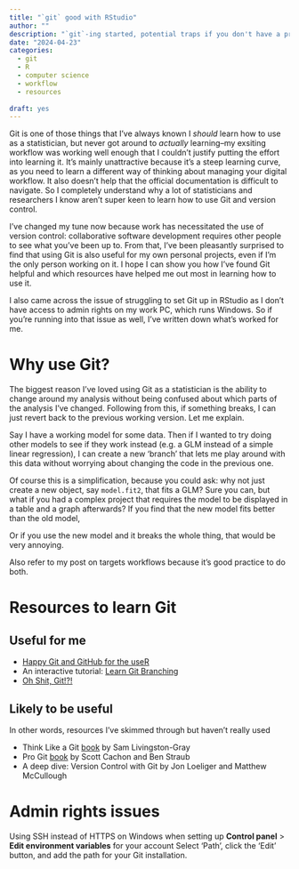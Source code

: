 ```yaml
---
title: "`git` good with RStudio"
author: ""
description: "`git`-ing started, potential traps if you don't have a programming background, resources to help you, and bonus: dealing with limited admin rights in Windows."
date: "2024-04-23"
categories:
  - git
  - R
  - computer science
  - workflow
  - resources
  
draft: yes
---
```


Git is one of those things that I've always known I *should* learn how to use as a statistician, but never got around to *actually* learning--my exsiting workflow was working well enough that I couldn't justify putting the effort into learning it. It's mainly unattractive because it's a steep learning curve, as you need to learn a different way of thinking about managing your digital workflow. It also doesn't help that the official documentation is difficult to navigate. So I completely understand why a lot of statisticians and researchers I know aren't super keen to learn how to use Git and version control.

I've changed my tune now because work has necessitated the use of version control: collaborative software development requires other people to see what you've been up to. From that, I've been pleasantly surprised to find that using Git is also useful for my own personal projects, even if I'm the only person working on it. I hope I can show you how I've found Git helpful and which resources have helped me out most in learning how to use it.

I also came across the issue of struggling to set Git up in RStudio as I don't have access to admin rights on my work PC, which runs Windows. So if you're running into that issue as well, I've written down what's worked for me.

# Why use Git?

The biggest reason I've loved using Git as a statistician is the ability to change around my analysis without being confused about which parts of the analysis I've changed. Following from this, if something breaks, I can just revert back to the previous working version. Let me explain.

Say I have a working model for some data. Then if I wanted to try doing other models to see if they work instead (e.g. a GLM instead of a simple linear regression), I can create a new 'branch' that lets me play around with this data without worrying about changing the code in the previous one.

Of course this is a simplification, because you could ask: why not just create a new object, say `model.fit2`, that fits a GLM? Sure you can, but what if you had a complex project that requires the model to be displayed in a table and a graph afterwards? If you find that the new model fits better than the old model, 

Or if you use the new model and it breaks the whole thing, that would be very annoying.

Also refer to my post on targets workflows because it's good practice to do both.

# Resources to learn Git

## Useful for me

-   [Happy Git and GitHub for the useR](https://happygitwithr.com/)
-   An interactive tutorial: [Learn Git Branching](https://learngitbranching.js.org/)
-   [Oh Shit, Git!?!](https://ohshitgit.com/)

## Likely to be useful

In other words, resources I've skimmed through but haven't really used

-   Think Like a Git [book](https://think-like-a-git.net/) by Sam Livingston-Gray
-   Pro Git [book](https://book.git-scm.com/book) by Scott Cachon and Ben Straub
-   A deep dive: Version Control with Git by Jon Loeliger and Matthew McCullough

# Admin rights issues

Using SSH instead of HTTPS on Windows when setting up **Control panel** \> **Edit environment variables** for your account Select 'Path', click the 'Edit' button, and add the path for your Git installation.
